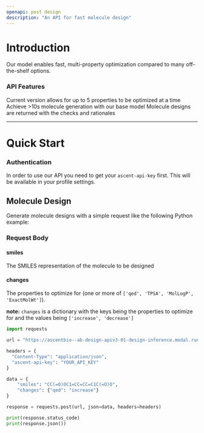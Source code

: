 ```yaml
---
openapi: post design
description: "An API for fast molecule design"
---
```



# Introduction
Our model enables fast, multi-property optimization compared to many off-the-shelf options.

### API Features
<Card title="Mult-Property Optimization" icon="check" iconType="duotone" color="green">
  Current version allows for up to 5 properties to be optimized at a time
</Card>
<Card title="Ultra-fast design" icon="check" iconType="duotone" color="green">
  Achieve >10s molecule generation with our base model 
</Card>
<Card title="Realistic Molecules" icon="check" iconType="duotone" color="green">
  Molecule designs are returned with the checks and rationales
</Card>


---


# Quick Start

### Authentication
In order to use our API you need to get your `ascent-api-key` first. This will be available in your profile settings. 

## Molecule Design
Generate molecule designs with a simple request like the following Python example:

### Request Body

#### smiles

The SMILES representation of the molecule to be designed

#### changes 

The properties to optimize for (one or more of `['qed', 'TPSA', 'MolLogP', 'ExactMolWt']`).

**note:** `changes` is a dictionary with the keys being the properties to optimize for and the values being `['increase', 'decrease']`

```python
import requests

url = "https://ascentbio--ab-design-apiv3-01-design-inference.modal.run"

headers = {
  "Content-Type": "application/json",
  "ascent-api-key": "YOUR_API_KEY"
}

data = {
    "smiles": "CC(=O)OC1=CC=CC=C1C(=O)O",
    "changes": {"qed": "increase"}
}

response = requests.post(url, json=data, headers=headers)

print(response.status_code)
print(response.json())
```


